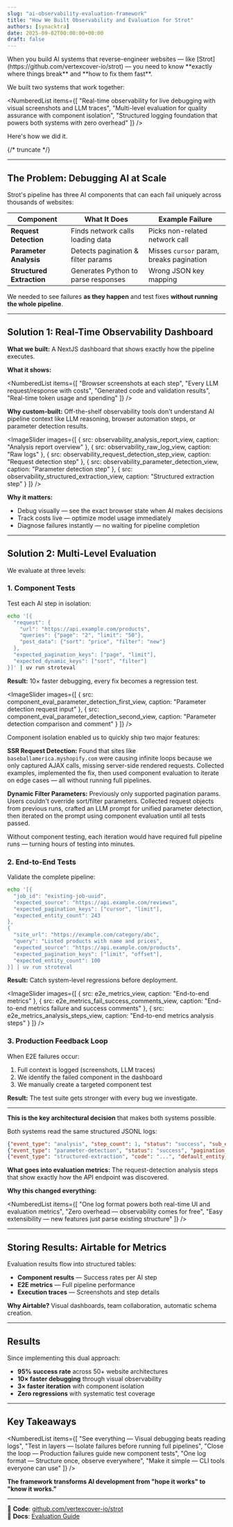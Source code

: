 ---
slug: "ai-observability-evaluation-framework"
title: "How We Built Observability and Evaluation for Strot"
authors: [synacktra]
date: 2025-09-02T00:00:00+00:00
draft: false
---


<TLDR>
When you build AI systems that reverse-engineer websites — like [Strot](https://github.com/vertexcover-io/strot) — you need to know **exactly where things break** and **how to fix them fast**.

We built two systems that work together:

<NumberedList items={[
  "Real-time observability for live debugging with visual screenshots and LLM traces",
  "Multi-level evaluation for quality assurance with component isolation",
  "Structured logging foundation that powers both systems with zero overhead"
]} />
</TLDR>

Here's how we did it.

{/* truncate */}

---

## The Problem: Debugging AI at Scale

Strot's pipeline has three AI components that can each fail uniquely across thousands of websites:

| Component | What It Does | Example Failure |
|-----------|--------------|-----------------|
| **Request Detection** | Finds network calls loading data | Picks non-related network call |
| **Parameter Analysis** | Detects pagination & filter params | Misses `cursor` param, breaks pagination |
| **Structured Extraction** | Generates Python to parse responses | Wrong JSON key mapping |

We needed to see failures **as they happen** and test fixes **without running the whole pipeline**.

---

## Solution 1: Real-Time Observability Dashboard

<TechnicalCard type="implementation" title="Visual Debugging Dashboard">

**What we built:** A NextJS dashboard that shows exactly how the pipeline executes.

**What it shows:**

<NumberedList items={[
  "Browser screenshots at each step",
  "Every LLM request/response with costs", 
  "Generated code and validation results",
  "Real-time token usage and spending"
]} />

**Why custom-built:** Off-the-shelf observability tools don't understand AI pipeline context like LLM reasoning, browser automation steps, or parameter detection results.

</TechnicalCard>


<ImageSlider 
  images={[
    { 
      src: observability_analysis_report_view, 
      caption: "Analysis report overview" 
    },
    { 
      src: observability_raw_log_view, 
      caption: "Raw logs" 
    },
    { 
      src: observability_request_detection_step_view, 
      caption: "Request detection step" 
    },
    { 
      src: observability_parameter_detection_view, 
      caption: "Parameter detection step" 
    },
    { 
      src: observability_structured_extraction_view, 
      caption: "Structured extraction step" 
    }
  ]}
/>  

**Why it matters:** 
- Debug visually — see the exact browser state when AI makes decisions
- Track costs live — optimize model usage immediately
- Diagnose failures instantly — no waiting for pipeline completion

---

## Solution 2: Multi-Level Evaluation

We evaluate at three levels:

### 1. Component Tests

Test each AI step in isolation:

```bash
echo '[{
  "request": {
    "url": "https://api.example.com/products",
    "queries": {"page": "2", "limit": "50"},
    "post_data": {"sort": "price", "filter": "new"}
  },
  "expected_pagination_keys": ["page", "limit"],
  "expected_dynamic_keys": ["sort", "filter"]
}]' | uv run stroteval
```

**Result:** 10× faster debugging, every fix becomes a regression test.


<ImageSlider 
  images={[
    { 
      src: component_eval_parameter_detection_first_view, 
      caption: "Parameter detection request input" 
    },
    { 
      src: component_eval_parameter_detection_second_view, 
      caption: "Parameter detection comparison and comment" 
    }
  ]}
/>

<TechnicalCard type="performance" title="Real Examples: Rapid Feature Development">

Component isolation enabled us to quickly ship two major features:

**SSR Request Detection:** Found that sites like `baseballamerica.myshopify.com` were causing infinite loops because we only captured AJAX calls, missing server-side rendered requests. Collected examples, implemented the fix, then used component evaluation to iterate on edge cases — all without running full pipelines.

**Dynamic Filter Parameters:** Previously only supported pagination params. Users couldn't override sort/filter parameters. Collected request objects from previous runs, crafted an LLM prompt for unified parameter detection, then iterated on the prompt using component evaluation until all tests passed.

Without component testing, each iteration would have required full pipeline runs — turning hours of testing into minutes.

</TechnicalCard>

### 2. End-to-End Tests

Validate the complete pipeline:

```bash
echo '[{
  "job_id": "existing-job-uuid",
  "expected_source": "https://api.example.com/reviews",
  "expected_pagination_keys": ["cursor", "limit"],
  "expected_entity_count": 243
},
{
  "site_url": "https://example.com/category/abc",
  "query": "Listed products with name and prices",
  "expected_source": "https://api.example.com/products",
  "expected_pagination_keys": ["limit", "offset"],
  "expected_entity_count": 100
}] | uv run stroteval
```

**Result:** Catch system-level regressions before deployment.


<ImageSlider 
  images={[
    { 
      src: e2e_metrics_view, 
      caption: "End-to-end metrics" 
    },
    { 
      src: e2e_metrics_fail_success_comments_view, 
      caption: "End-to-end metrics failure and success comments" 
    },
    { 
      src: e2e_metrics_analysis_steps_view, 
      caption: "End-to-end metrics analysis steps" 
    }
  ]}
/>

### 3. Production Feedback Loop

When E2E failures occur:
1. Full context is logged (screenshots, LLM traces) 
2. We identify the failed component in the dashboard
3. We manually create a targeted component test

**Result:** The test suite gets stronger with every bug we investigate.

---

<DeepDive title="The Secret: Structured JSON Logs">

**This is the key architectural decision** that makes both systems possible.

Both systems read the same structured JSONL logs:

```json
{"event_type": "analysis", "step_count": 1, "status": "success", "sub_events": [...]}
{"event_type": "parameter-detection", "status": "success", "pagination_keys": [...]}
{"event_type": "structured-extraction", "code": "...", "default_entity_count": 25}
```

**What goes into evaluation metrics:** The request-detection analysis steps that show exactly how the API endpoint was discovered.

**Why this changed everything:**

<NumberedList items={[
  "One log format powers both real-time UI and evaluation metrics",
  "Zero overhead — observability comes for free", 
  "Easy extensibility — new features just parse existing structure"
]} />

</DeepDive>

---

## Storing Results: Airtable for Metrics

Evaluation results flow into structured tables:

- **Component results** — Success rates per AI step
- **E2E metrics** — Full pipeline performance
- **Execution traces** — Screenshots and step details

**Why Airtable?**
Visual dashboards, team collaboration, automatic schema creation.

---

## Results

Since implementing this dual approach:

- **95% success rate** across 50+ website architectures
- **10× faster debugging** through visual observability
- **3× faster iteration** with component isolation
- **Zero regressions** with systematic test coverage

---

## Key Takeaways

<NumberedList items={[
  "See everything — Visual debugging beats reading logs",
  "Test in layers — Isolate failures before running full pipelines", 
  "Close the loop — Production failures guide new component tests",
  "One log format — Structure once, observe everywhere",
  "Make it simple — CLI tools everyone can use"
]} />

**The framework transforms AI development from "hope it works" to "know it works."**

---

🔗 **Code**: [github.com/vertexcover-io/strot](https://github.com/vertexcover-io/strot)  
📄 **Docs**: [Evaluation Guide](https://github.com/vertexcover-io/strot#-evaluation)